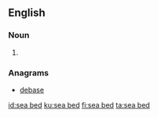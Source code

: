 {{also|seabed}}
==English==

===Noun===
{{en-noun|head=[[sea]] [[bed]]}}

# {{alternative spelling of|seabed|lang=en}}

===Anagrams===
* [[debase#English|debase]]

[[id:sea bed]]
[[ku:sea bed]]
[[fi:sea bed]]
[[ta:sea bed]]